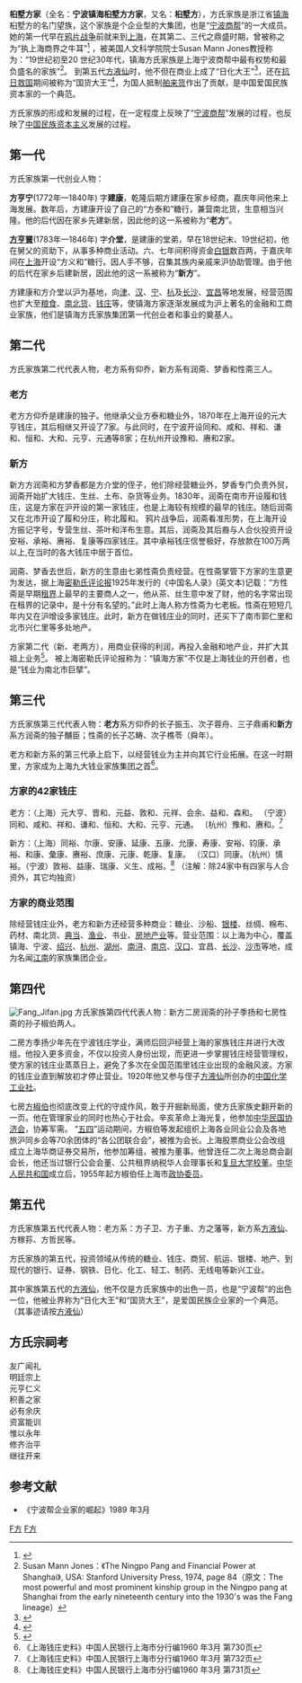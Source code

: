 {{coi|time=2020-01-27T20:28:39+00:00}}
{{trivia|time=2020-01-27T20:28:39+00:00}}
'''桕墅方家 '''（全名：'''宁波镇海桕墅方方家'''，又名：'''桕墅方'''），方氏家族是浙江省[[镇海|镇海]]桕墅方的名门望族，这个家族是个企业型的大集团，也是“[[宁波商帮|宁波商帮]]”的一大成员。她的第一代早在[[鸦片战争|鸦片战争]]前就来到[[上海|上海]]，在其第二、三代之鼎盛时期，曾被称之为“执上海商界之牛耳”<ref>{{Cite web |url=http://www.zhdjw.gov.cn/info_show.asp?sysid=2052&newstype_id=52 |title=中共宁波市镇海区委组织部 |accessdate=2007-11-13 |archive-date=2016-03-04 |archive-url=https://web.archive.org/web/20160304124851/http://www.zhdjw.gov.cn/info_show.asp?sysid=2052&newstype_id=52 |dead-url=no }}</ref>
，被美国人文科学院院士Susan Mann Jones教授称为：“19世纪初至20 世纪30年代，镇海方氏家族是上海宁波商帮中最有权势和最负盛名的家族”<ref>Susan Mann Jones：《The Ningpo Pang and Financial Power at Shanghai》, USA: Stanford University Press, 1974, page 84（原文：The most powerful and most prominent kinship group in the Ningpo pang at Shanghai from the early nineteenth century into the 1930's was the Fang lineage）</ref>。 到第五代[[方液仙|方液仙]]时，他不但在商业上成了“日化大王”<ref>{{Cite web |url=http://news.cssn.cn/zt/zt_zh/zhgshdshb/nbshb/201609/t20160929_3220462_8.shtml |title=中国社会科学院 |accessdate=2017-08-01 |archive-date=2017-08-01 |archive-url=https://web.archive.org/web/20170801120736/http://news.cssn.cn/zt/zt_zh/zhgshdshb/nbshb/201609/t20160929_3220462_8.shtml |dead-url=no }}</ref>，还在[[抗日救国|抗日救国]]期间被称为“国货大王”<ref>{{Cite web |url=http://www.shtong.gov.cn/newsite/node2/node4/node2249/node4412/node17460/node62299/node63578/userobject1ai51433.html |title=上海市地方志办公室 |accessdate=2019-04-15 |archive-date=2016-04-26 |archive-url=https://web.archive.org/web/20160426065916/http://www.shtong.gov.cn/Newsite/node2/node4/node2249/node4412/node17460/node62299/node63578/userobject1ai51433.html |dead-url=no }}</ref>，为国人抵制[[舶来货|舶来货]]作出了贡献，是中国爱国民族资本家的一个典范。

方氏家族的形成和发展的过程，在一定程度上反映了“[[宁波商帮|宁波商帮]]”发展的过程，也反映了[[中国民族资本主义|中国民族资本主义]]发展的过程。

==第一代==

方氏家族第一代创业人物：

'''方亨宁'''(1772年—1840年) 字'''建康'''，乾隆后期方建康在家乡经商，嘉庆年间他来上海发展。数年后，方建康开设了自己的“方泰和”糖行，兼营南北货，生意相当兴隆。他的后代因在家乡先建新居，因此他的这一系被称为“'''老方'''”。

'''[[方介堂|方亨黉]]'''(1783年—1846年) 字'''介堂'''，是建康的堂弟，早在18世纪末、19世纪初，他在舅父的资助下，从事多种商业活动。六、七年间积得资金[[银两|白银]]数百两，于嘉庆年间在[[上海|上海]]开设“方义和”糖行。因人手不够，召集其族内亲戚来沪协助管理。由于他的后代在家乡后建新居，因此他的这一系被称为“'''新方'''”。 

方建康和方介堂以沪为基地，向[[天津|津]]、[[武汉|汉]]、[[南京|宁]]、[[杭州|杭]]及[[长沙|长沙]]、[[宜昌|宜昌]]等地发展，经营范围也扩大至[[粮食|粮食]]、[[南北货|南北货]]、[[钱庄|钱庄]]等，使镇海方家逐渐发展成为沪上著名的金融和工商业家族，他们是镇海方氏家族集团第一代创业者和事业的奠基人。

==第二代==

方氏家族第二代代表人物，老方系有仰乔，新方系有润斋、梦香和性斋三人。 

=== 老方 ===
老方方仰乔是建康的独子。他继承父业方泰和糖业外，1870年在上海开设的元大亨钱庄，其后相继又开设了7家。与此同时，在宁波开设同和、咸和、祥和、谦和、恒和、大和、元亨、元通等8家；在杭州开设豫和、赓和2家。

=== 新方 ===
新方方润斋和方梦香都是方介堂的侄子，他们除经营糖业外，梦香专门负责外贸，润斋开始扩大钱庄、生丝、土布、杂货等业务。1830年，润斋在南市开设履和钱庄，这是方家在沪开设的第一家钱庄，也是上海较有规模的最早的钱庄。随后润斋又在北市开设了履和分庄，称北履和。 鸦片战争后，润斋看准形势，在上海开设方振记字号，专营生丝、茶叶和洋布生意。其后，润斋及其后裔与人合伙投资开设安裕、承裕、赓裕、复康等四家钱庄。其中承裕钱庄信誉极好，存放款在100万两以上,在当时的各大钱庄中居于首位。

润斋、梦香去世后，新方的生意由七弟性斋负责经营。在性斋掌管下方家的生意更为发达，据上海[[密勒氏评论报|密勒氏评论报]]1925年发行的《中国名人录》(英文本)记载：“方性斋是早期[[租界|租界]]上最早的主要商人之一，他从茶、丝生意中发了财，他的名字常出现在租界的记录中，是十分有名望的。”此时上海人称方性斋为七老板。性斋在短短几年内又在沪增设多家钱庄。此时，新方在做钱庄业的同时，还买下了南市郭仁里和北市兴仁里等多处地产。

方家第二代（新、老两方），用商业获得的利润，再投入金融和地产业，并扩大其祖上业务<ref>{{Cite web |url=http://news.cssn.cn/zt/zt_zh/zhgshdshb/nbshb/201609/t20160929_3220462_6.shtml |title=中国社会科学院 |accessdate=2017-08-01 |archive-date=2017-08-01 |archive-url=https://web.archive.org/web/20170801124023/http://news.cssn.cn/zt/zt_zh/zhgshdshb/nbshb/201609/t20160929_3220462_6.shtml |dead-url=no }}</ref>。 被上海密勒氏评论报称为：“镇海方家”不仅是上海钱业的开创者，也是“钱业为南北市巨擘”。

==第三代==

方氏家族第三代代表人物：'''老方'''系方仰乔的长子振玉、次子蓉舟、三子鼎甫和'''新方'''系方润斋的独子黼臣；性斋的长子芯畴、次子樵苓（舜年）。

老方和新方系的第三代承上启下，以经营钱业为主并向其它行业拓展。在这一时期里，方家成为上海九大钱业家族集团之首<ref>《上海钱庄史料》中国人民银行上海市分行编1960 年3月 第730页</ref>。

=== 方家的42家钱庄 ===

老方：（上海）元大亨、晋和、元益、敦和、元祥、会余、益和、森和。 （宁波）同和、咸和、祥和、谦和、恒和、大和、元亨、元通。 （杭州）豫和、赓和。<ref>《上海钱庄史料》中国人民银行上海市分行编1960 年3月 第732页</ref> 

新方：（上海）同裕、尔康、安康、延康、五康、允康、寿康、安裕、钧康、承裕、和康、彙康、赓裕、庶康、元康、乾康、复康。 （汉口）同康。（杭州）慎裕。（宁波）敦裕、益康、瑞康、义生、成裕。<ref>《上海钱庄史料》中国人民银行上海市分行编1960 年3月 第731页</ref> （注解：除24家中有四家与人合资外，其它均独资）


=== 方家的商业范围 ===

除经营钱庄业外，老方和新方还经营多种商业：糖业、沙船、[[银楼|银楼]]、丝绸、棉布、药材、南北货、[[典当|典当]]、[[渔业|渔业]]、书业、[[房地产业|房地产业]]等。营业范围：以上海为中心，覆盖镇海、宁波、[[绍兴|绍兴]]、[[杭州|杭州]]、[[湖州|湖州]]、[[南浔|南浔]]、[[南京|南京]]、[[汉口|汉口]]、宜昌、[[长沙|长沙]]、[[沙市|沙市]]等地，成为名闻[[江南|江南]]的家族集团企业。

==第四代==
[[File:Fang_Jifan.jpg|thumb]]
方氏家族第四代代表人物：新方二房润斋的孙子季扬和七房性斋的孙子椒伯两人。

二房方季扬少年先在宁波钱庄学业，满师后回沪经营上海的家族钱庄并进行大改组。他投入更多资金，不仅以投资人身份出现，而更进一步掌握钱庄经营管理权，使方家的钱庄业蒸蒸日上，避免了多次在全国范围里钱庄业出现的金融风波。方家的钱庄业直到解放初才停止营业。1920年他又参与侄子[[方液仙|方液仙]]所创办的[[中国化学工业社|中国化学工业社]]。

七房[[方椒伯|方椒伯]]也彻底改变上代的守成作风，敢于开掘新局面，使方氏家族史翻开新的一页。他在管理家业的同时也热心于社会。辛亥革命上海光复，他参加[[中华民国协济会|中华民国协济会]]，协筹军需。 “[[五四|五四]]”运动期间，方椒伯等发起组织上海各业同业公会及各地旅沪同乡会等70余团体的“各公团联合会”，被推为会长。上海股票商业公会改组成立上海华商证券交易所，他参加筹组，被推为董事。他曾连任二次上海总商会副会长，他还当过银行公会会董、公共租界纳税华人会理事长和[[复旦大学|复旦大学]][[校董|校董]]。[[中华人民共和国|中华人民共和国]]成立后，1955年起方椒伯任上海市[[政协委员|政协委员]]。

==第五代==

方氏家族第五代代表人物：老方系：方子卫、方子重、方之藩等，新方系[[方液仙|方液仙]]、方稼荪、方哲民等。

方氏家族的第五代，投资领域从传统的糖业、钱庄、商贸、航运、银楼、地产、到现代的银行、证券、钢铁、日化、化工、轻工、制药、无线电等新兴工业。

其中家族第五代的[[方液仙|方液仙]]，他不仅是方氏家族中的出色一员，也是“宁波帮“的出色一位，他被业界称为“日化大王”和“国货大王”，是爱国民族企业家的一个典范。（其事迹请按[[方液仙|方液仙]]）

==方氏宗祠考==
友广闻礼 <br />
明廷宗上 <br />
元亨仁义 <br />
积善之家 <br />
必有余庆 <br />
资富能训 <br />
惟以永年 <br />
修齐治平 <br />
继往开来 <br />

==参考文献==
<div class="references-small">
<references />
</div>

* 《宁波帮企业家的崛起》1989 年3月



[[Category:镇海方氏家族|F方]]
[[Category:宁波裔上海人|F方]]